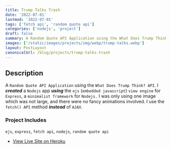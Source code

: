 ```yaml
---
title: Trump Talks Trash
date: '2022-07-01'
lastmod: '2022-07-01'
tags: ['fetch api', 'random quote api']
categories: ['nodejs', 'project']
draft: false
summary: A Random Quote API Application using the What Does Trump Think? API.
images: ['/static/images/projects/img/webp/trump-talks.webp']
layout: PostLayout
canonicalUrl: /blog/projects/trump-talks-trash
---
```


## Description

A `Random Quote API Application` using the `What Does Trump Think? API`. I **_created_** a `Nodejs` app **_using_** the `ejs` (`embedded javascript`) `view engine` for `Express`, a `minimalist framework` for `Nodejs.` I was only using one image which was not large, and there were no fancy animations involved. I use the `fetch() API` method **_instead_** of `AJAX`.

### Project Includes

`ejs`, `express`, `fetch api`, `nodejs`, `random quote api`

- [View Live Site on Heroku](https://trump-talks-trash.herokuapp.com/)
